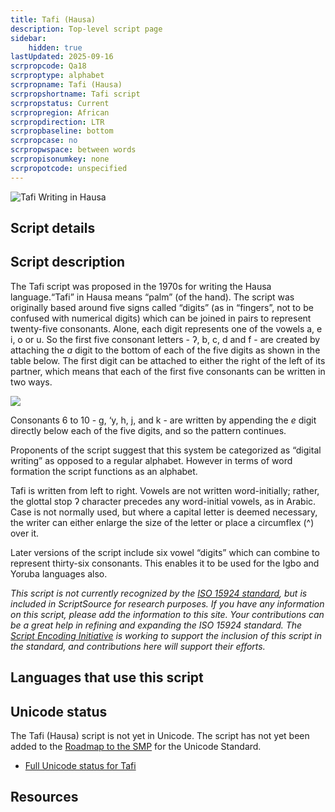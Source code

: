 ```yaml
---
title: Tafi (Hausa)
description: Top-level script page
sidebar:
    hidden: true
lastUpdated: 2025-09-16
scrpropcode: Qa18
scrproptype: alphabet
scrpropname: Tafi (Hausa)
scrpropshortname: Tafi script
scrpropstatus: Current
scrpropregion: African
scrpropdirection: LTR
scrpropbaseline: bottom
scrpropcase: no
scrpropwspace: between words
scrpropisonumkey: none
scrpropotcode: unspecified
---
```



![](../images/qa18-sample.png "Tafi Writing in Hausa")

## Script details

<ScriptDetails />

## Script description

The Tafi script was proposed in the 1970s for writing the Hausa language.“Tafi” in Hausa means “palm” (of the hand). The script was originally based around five signs called “digits” (as in “fingers”, not to be confused with numerical digits) which can be joined in pairs to represent twenty-five consonants. Alone, each digit represents one of the vowels a, e i, o or u. So the first five consonant letters - ʔ, b, c, d and f - are created by attaching the _a_ digit to the bottom of each of the five digits as shown in the table below. The first digit can be attached to either the right of the left of its partner, which means that each of the first five consonants can be written in two ways.

![](../images/qa18-Tafi.png)

Consonants 6 to 10 - g, ‘y, h, j, and k - are written by appending the _e_ digit directly below each of the five digits, and so the pattern continues.

Proponents of the script suggest that this system be categorized as “digital writing” as opposed to a regular alphabet. However in terms of word formation the script functions as an alphabet.

Tafi is written from left to right. Vowels are not written word-initially; rather, the glottal stop ʔ character precedes any word-initial vowels, as in Arabic. Case is not normally used, but where a capital letter is deemed necessary, the writer can either enlarge the size of the letter or place a circumflex (^) over it.

Later versions of the script include six vowel “digits” which can combine to represent thirty-six consonants. This enables it to be used for the Igbo and Yoruba languages also.

_This script is not currently recognized by the [ISO 15924 standard](http://www.unicode.org/iso15924/), but is included in ScriptSource for research purposes. If you have any information on this script, please add the information to this site. Your contributions can be a great help in refining and expanding the ISO 15924 standard. The [Script Encoding Initiative](https://sei.berkeley.edu/) is working to support the inclusion of this script in the standard, and contributions here will support their efforts._

## Languages that use this script

<WsList script='Qa18' wsMax='5' />

## Unicode status

The Tafi (Hausa) script is not yet in Unicode. The script has not yet been added to the [Roadmap to the SMP](http://www.unicode.org/roadmaps/smp/) for the Unicode Standard.

- [Full Unicode status for Tafi](/scrlang/unicode/qa18-unicode)



## Resources

<ScriptResources detailSummary='seemore' />

